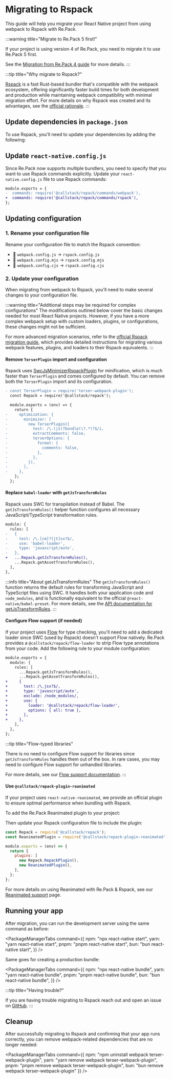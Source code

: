 
# Migrating to Rspack

This guide will help you migrate your React Native project from using webpack to Rspack with Re.Pack.

:::warning title="Migrate to Re.Pack 5 first!"

If your project is using version 4 of Re.Pack, you need to migrate it to use Re.Pack 5 first.

See the [Migration from Re.Pack 4 guide](/docs/migration-guides/repack-v4) for more details.
:::

:::tip title="Why migrate to Rspack?"

[Rspack](https://rspack.dev/) is a fast Rust-based bundler that's compatible with the webpack ecosystem, offering significantly faster build times for both development and production while maintaining webpack compatibility with minimal migration effort.
For more details on why Rspack was created and its advantages, see the [official rationale](https://rspack.dev/guide/start/introduction#why-rspack).
:::

## Update dependencies in `package.json`

To use Rspack, you'll need to update your dependencies by adding the following:

<PackageManagerTabs command="install -D @rspack/core @swc/helpers" />

## Update `react-native.config.js`

Since Re.Pack now supports multiple bundlers, you need to specify that you want to use Rspack commands explicitly.
Update your `react-native.config.js` file to use Rspack commands:

```diff title="react-native.config.js"
module.exports = {
-  commands: require('@callstack/repack/commands/webpack'),
+  commands: require('@callstack/repack/commands/rspack'),
};
```

## Updating configuration

### 1. Rename your configuration file

Rename your configuration file to match the Rspack convention:

- 📄 `webpack.config.js` → `rspack.config.js`
- 📄 `webpack.config.mjs` → `rspack.config.mjs`
- 📄 `webpack.config.cjs` → `rspack.config.cjs`

### 2. Update your configuration

When migrating from webpack to Rspack, you'll need to make several changes to your configuration file.

:::warning title="Additional steps may be required for complex configurations"
The modifications outlined below cover the basic changes needed for most React Native projects. However, if you have a more complex webpack setup with custom loaders, plugins, or configurations, these changes might not be sufficient.

For more advanced migration scenarios, refer to the [official Rspack migration guide](https://rspack.dev/guide/migration/webpack), which provides detailed instructions for migrating various webpack features, plugins, and loaders to their Rspack equivalents.
:::

#### Remove `TerserPlugin` import and configuration

Rspack uses [SwcJsMinimizerRspackPlugin](https://rspack.dev/plugins/rspack/swc-js-minimizer-rspack-plugin) for minification, which is much faster than `TerserPlugin` and comes configured by default. You can remove both the `TerserPlugin` import and its configuration.

```diff
- const TerserPlugin = require('terser-webpack-plugin');
  const Repack = require('@callstack/repack');

  module.exports = (env) => {
    return {
-     optimization: {
-       minimizer: [
-         new TerserPlugin({
-           test: /\.(js)?bundle(\?.*)?$/i,
-           extractComments: false,
-           terserOptions: {
-             format: {
-               comments: false,
-             },
-           },
-         }),
-       ],
-     },
    };
  };
```

#### Replace `babel-loader` with `getJsTransformRules`

Rspack uses SWC for transpilation instead of Babel. The `getJsTransformRules()` helper function configures all necessary JavaScript/TypeScript transformation rules.

```diff
module: {
  rules: [
-   {
-     test: /\.[cm]?[jt]sx?$/,
-     use: 'babel-loader',
-     type: 'javascript/auto',
-   },
+   ...Repack.getJsTransformRules(),
    ...Repack.getAssetTransformRules(),
  ],
},
```

:::info title="About getJsTransformRules"
The `getJsTransformRules()` function returns the default rules for transforming JavaScript and TypeScript files using SWC. It handles both your application code and `node_modules`, and is functionally equivalent to the official `@react-native/babel-preset`. For more details, see the [API documentation for getJsTransformRules](/api/javascript-api/get-js-transform-rules).
:::

#### Configure Flow support (if needed)

If your project uses [Flow](https://flow.org/) for type checking, you'll need to add a dedicated loader since SWC (used by Rspack) doesn't support Flow natively. Re.Pack provides a `@callstack/repack/flow-loader` to strip Flow type annotations from your code. Add the following rule to your module configuration:

```diff title="rspack.config.cjs"
module.exports = {
  module: {
    rules: [
      ...Repack.getJsTransformRules(),
      ...Repack.getAssetTransformRules(),
+     {
+       test: /\.jsx?$/,
+       type: 'javascript/auto',
+       exclude: /node_modules/,
+       use: {
+         loader: '@callstack/repack/flow-loader',
+         options: { all: true },
+       },
+     },
    ],
  },
};
```

:::tip title="Flow-typed libraries"

There is no need to configure Flow support for libraries since `getJsTransformRules` handles them out of the box. In rare cases, you may need to configure Flow support for unhandled libraries. 

For more details, see our [Flow support documentation](/docs/features/flow-support).
:::

#### Use `@callstack/repack-plugin-reanimated`

If your project uses `react-native-reanimated`, we provide an official plugin to ensure optimal performance when bundling with Rspack.

To add the Re.Pack Reanimated plugin to your project:

<PackageManagerTabs command="install -D @callstack/repack-plugin-reanimated" />

Then update your Rspack configuration file to include the plugin:

```js title="rspack.config.js"
const Repack = require('@callstack/repack');
const ReanimatedPlugin = require('@callstack/repack-plugin-reanimated');

module.exports = (env) => {
  return {
    plugins: [
      new Repack.RepackPlugin(),
      new ReanimatedPlugin(),
    ],
  };
};
```

For more details on using Reanimated with Re.Pack & Rspack, see our [Reanimated support](/docs/features/reanimated) page.

## Running your app

After migration, you can run the development server using the same command as before:

<PackageManagerTabs command={{
  npm: "npx react-native start",
  yarn: "yarn react-native start",
  pnpm: "pnpm react-native start",
  bun: "bun react-native start",
}} />

Same goes for creating a production bundle:

<PackageManagerTabs command={{
  npm: "npx react-native bundle",
  yarn: "yarn react-native bundle",
  pnpm: "pnpm react-native bundle",
  bun: "bun react-native bundle",
}} />

:::tip title="Having trouble?"

If you are having trouble migrating to Rspack reach out and open an issue on [GitHub](https://github.com/callstack/repack/issues/new/choose).
:::

## Cleanup

After successfully migrating to Rspack and confirming that your app runs correctly, you can remove webpack-related dependencies that are no longer needed:

<PackageManagerTabs command={{
  npm: "npm uninstall webpack terser-webpack-plugin",
  yarn: "yarn remove webpack terser-webpack-plugin",
  pnpm: "pnpm remove webpack terser-webpack-plugin",
  bun: "bun remove webpack terser-webpack-plugin"
}} />



